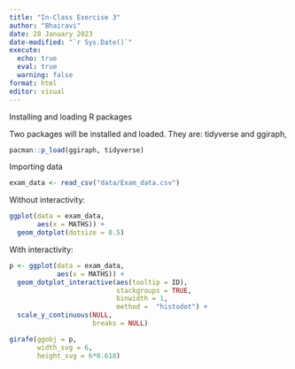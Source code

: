 ```yaml
---
title: "In-Class Exercise 3"
author: "Bhairavi"
date: 28 January 2023
date-modified: "`r Sys.Date()`"
execute:
  echo: true
  eval: true
  warning: false
format: html
editor: visual
---
```


Installing and loading R packages

Two packages will be installed and loaded. They are: tidyverse and ggiraph,

```r
pacman::p_load(ggiraph, tidyverse)
```

Importing data

```r
exam_data <- read_csv("data/Exam_data.csv")
```
Without interactivity:

```r
ggplot(data = exam_data,
       aes(x = MATHS)) +
  geom_dotplot(dotsize = 0.5)
```

With interactivity:

```r
p <- ggplot(data = exam_data,
            aes(x = MATHS)) +
  geom_dotplot_interactive(aes(tooltip = ID),
                           stackgroups = TRUE,
                           binwidth = 1,
                           method =  "histodot") +
  scale_y_continuous(NULL,
                     breaks = NULL)

girafe(ggobj = p,
       width_svg = 6,
       height_svg = 6*0.618)
```